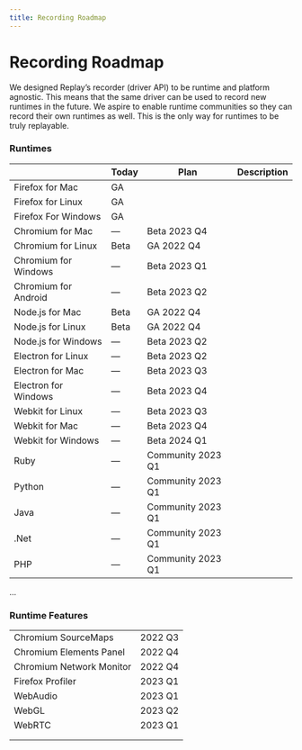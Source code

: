 ```yaml
---
title: Recording Roadmap
---
```

# Recording Roadmap

We designed Replay’s recorder (driver API) to be runtime and platform agnostic. This means that the same driver can be used to record new runtimes in the future. We aspire to enable runtime communities so they can record their own runtimes as well. This is the only way for runtimes to be truly replayable.

### Runtimes

|  | Today | Plan | Description |
| --- | --- | --- | --- |
| Firefox for Mac | GA |  |  |
| Firefox for Linux | GA |  |  |
| Firefox For Windows | GA |  |  |
| Chromium for Mac | — | Beta 2023 Q4 |  |
| Chromium for Linux | Beta | GA 2022 Q4 |  |
| Chromium for Windows | — | Beta 2023 Q1 |  |
| Chromium for Android | — | Beta 2023 Q2 |  |
| Node.js for Mac | Beta | GA 2022 Q4 |  |
| Node.js for Linux | Beta | GA 2022 Q4 |  |
| Node.js for Windows | — | Beta 2023 Q2 |  |
| Electron for Linux | — | Beta 2023 Q2 |  |
| Electron for Mac | — | Beta 2023 Q3 |  |
| Electron for Windows | — | Beta 2023 Q4 |  |
| Webkit for Linux | — | Beta 2023 Q3 |  |
| Webkit for Mac | — | Beta 2023 Q4 |  |
| Webkit for Windows | — | Beta 2024 Q1 |  |
| Ruby | — | Community 2023 Q1 |  |
| Python | — | Community 2023 Q1 |  |
| Java | — | Community 2023 Q1 |  |
| .Net | — | Community 2023 Q1 |  |
| PHP | — | Community 2023 Q1 |  |

…

### Runtime Features

|  |  |
| --- | --- |
| Chromium SourceMaps | 2022 Q3 |
| Chromium Elements Panel | 2022 Q4 |
| Chromium Network Monitor | 2022 Q4 |
| Firefox Profiler | 2023 Q1 |
| WebAudio | 2023 Q1 |
| WebGL | 2023 Q2 |
| WebRTC | 2023 Q1 |
|  |  |
|  |  |